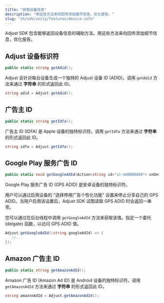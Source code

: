 ```yaml
---
title: "获取设备信息"
description: "用这些方法来向回传添加细节信息，优化报告。"
slug: "zh/sdk/unity/features/device-info"
---
```


Adjust SDK 包含能够返回设备信息的辅助方法。用这些方法来向回传添加细节信息，优化报告。

## Adjust 设备标识符

```cs
public static string getAdid();
```

Adjust 会针对每台设备生成一个独特的 Adjust 设备 ID \(ADID\)。调用 `getAdid` 方法来通过 **字符串** 的形式返回此 ID。

```cs
string adid = Adjust.getAdid();
```

## 广告主 ID

```cs
public static string getIdfa();
```

广告主 ID \(IDFA\) 是 Apple 设备的独特标识符。调用 `getIdfa` 方法来通过 **字符串** 的形式返回此 ID。

```cs
string idfa = Adjust.getIdfa();
```

## Google Play 服务广告 ID

```cs
public static void getGoogleAdId(Action<string id="sl-md0000000"> onDeviceIdsRead);
```

Google Play 服务广告 ID \(GPS ADID\) 是安卓设备的独特标识符。

用户可以通过启用设备的 "选择停用广告个性化功能" 设置来停止分享自己的 GPS ADID。当用户启用该设置后，Adjust SDK 试图读取 GPS ADID 时会返回一串零。

您可以通过在后台线程中调用 `getGoogleAdId` 方法来获取该值。指定一个委托 \(delgate\) 函数，以访问 GPS ADID 值。

```cs
Adjust.getGoogleAdId((string googleAdId) => {
   //...
});
```

## Amazon 广告主 ID

```cs
public static string getAmazonAdId();
```

Amazon 广告 ID \(Amazon Ad ID\) 是 Android 设备的独特标识符。调用 `getAmazonAdId` 方法来通过 **字符串** 的形式返回此 ID。

```cs
string amazonAdId = Adjust.getAmazonAdId();
```
